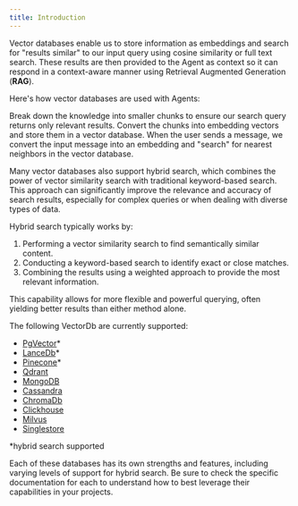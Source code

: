 ```yaml
---
title: Introduction
---
```


Vector databases enable us to store information as embeddings and search for "results similar" to our input query using cosine similarity or full text search. These results are then provided to the Agent as context so it can respond in a context-aware manner using Retrieval Augmented Generation (**RAG**).

Here's how vector databases are used with Agents:

<Steps>
  <Step title="Chunk the information">
    Break down the knowledge into smaller chunks to ensure our search query
    returns only relevant results.
  </Step>
  <Step title="Load the knowledge base">
    Convert the chunks into embedding vectors and store them in a vector
    database.
  </Step>
  <Step title="Search the knowledge base">
    When the user sends a message, we convert the input message into an
    embedding and "search" for nearest neighbors in the vector database.
  </Step>
</Steps>

Many vector databases also support hybrid search, which combines the power of vector similarity search with traditional keyword-based search. This approach can significantly improve the relevance and accuracy of search results, especially for complex queries or when dealing with diverse types of data.

Hybrid search typically works by:

1. Performing a vector similarity search to find semantically similar content.
2. Conducting a keyword-based search to identify exact or close matches.
3. Combining the results using a weighted approach to provide the most relevant information.

This capability allows for more flexible and powerful querying, often yielding better results than either method alone.

The following VectorDb are currently supported:

- [PgVector](/vectordb/pgvector)\*
- [LanceDb](/vectordb/lancedb)\*
- [Pinecone](/vectordb/pinecone)\*
- [Qdrant](/vectordb/qdrant)
- [MongoDB](/vectordb/mongodb)
- [Cassandra](/vectordb/cassandra)
- [ChromaDb](/vectordb/chroma)
- [Clickhouse](/vectordb/clickhouse)
- [Milvus](/vectordb/milvus)
- [Singlestore](/vectordb/singlestore)

\*hybrid search supported

Each of these databases has its own strengths and features, including varying levels of support for hybrid search. Be sure to check the specific documentation for each to understand how to best leverage their capabilities in your projects.
